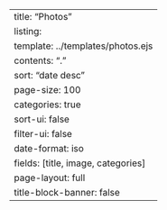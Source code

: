 ---
title: "Photos"
listing:
  template: ../templates/photos.ejs
  contents: "."
  sort: "date desc"
  page-size: 100
  categories: true
  sort-ui: false
  filter-ui: false
  date-format: iso
  fields: [title, image, categories]
page-layout: full
title-block-banner: false
---